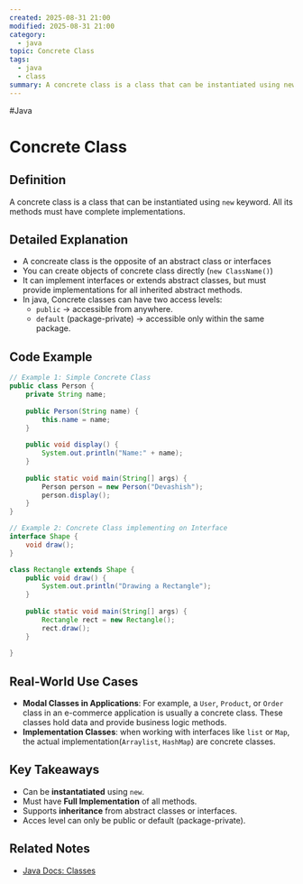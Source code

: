 ```yaml
---
created: 2025-08-31 21:00
modified: 2025-08-31 21:00
category:
  - java
topic: Concrete Class
tags:
  - java
  - class
summary: A concrete class is a class that can be instantiated using new keyword. All its methods must have complete implementations.
---
```

#Java
# Concrete Class

## Definition

A concrete class is a class that can be instantiated using `new` keyword. All its methods must have complete implementations.

## Detailed Explanation

- A concreate class is the opposite of an abstract class or interfaces
- You can create objects of concrete class directly (`new ClassName()`)
- It can implement interfaces or extends abstract classes, but must provide implementations for all inherited abstract methods.
- In java, Concrete classes can have two access levels:
	- `public` -> accessible from anywhere.
	- `default` (package-private) -> accessible only within the same package.  

## Code Example

```java
// Example 1: Simple Concrete Class
public class Person {
	private String name;
	
	public Person(String name) {
		this.name = name;
	}
	
	public void display() {
		System.out.println("Name:" + name);
	}
	
	public static void main(String[] args) {
		Person person = new Person("Devashish");
		person.display();
	}
}
```

```java
// Example 2: Concrete Class implementing on Interface
interface Shape {
	void draw();
}

class Rectangle extends Shape {
	public void draw() {
		System.out.println("Drawing a Rectangle");
	}
	
	public static void main(String[] args) {
		Rectangle rect = new Rectangle();
		rect.draw();
	}
	
}
```
## Real-World Use Cases

- **Modal Classes in Applications**:
  For example, a `User`, `Product`, or `Order` class in an e-commerce application is usually a concrete class. These classes hold data and provide business logic methods.
- **Implementation Classes**:
  when working with interfaces like `list` or `Map`, the actual implementation(`Arraylist`, `HashMap`) are concrete classes.

## Key Takeaways

- Can be **instantatiated** using `new`.
- Must have **Full Implementation** of all methods.
- Supports **inheritance** from abstract classes or interfaces.
- Acces level can only be public or default (package-private).

## Related Notes

- [Java Docs: Classes](https://docs.oracle.com/javase/tutorial/java/javaOO/classes.html)
